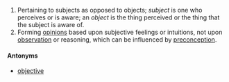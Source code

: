 #Pertaining to subjects as opposed to objects; ''subject'' is one who perceives or is aware; an ''object'' is the thing perceived or the thing that the subject is aware of.
#Forming [[opinion]]s based upon subjective feelings or intuitions, not upon [[observation]] or reasoning, which can be influenced by [[preconception]].
====Antonyms====
*[[objective]]